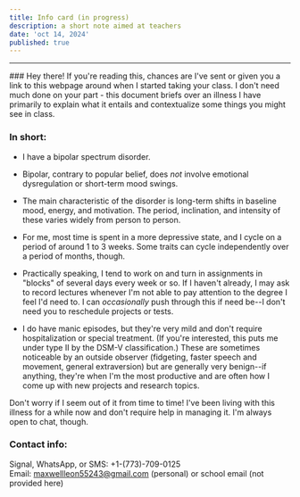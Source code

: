 ```yaml
---
title: Info card (in progress)
description: a short note aimed at teachers
date: 'oct 14, 2024'
published: true
---
```

<hr />
### Hey there!  
If you're reading this, chances are I've sent or given you a link to this webpage around when I started taking your class. I don't need much done on your part - this document briefs over an illness I have primarily to explain what it entails and contextualize some things you might see in class.  
  
### In short:  

- I have a bipolar spectrum disorder.  

- Bipolar, contrary to popular belief, does _not_ involve emotional dysregulation or short-term mood swings.  

- The main characteristic of the disorder is long-term shifts in baseline mood, energy, and motivation. The period, inclination, and intensity of these varies widely from person to person.

- For me, most time is spent in a more depressive state, and I cycle on a period of around 1 to 3 weeks. Some traits can cycle independently over a period of months, though.  

- Practically speaking, I tend to work on and turn in assignments in "blocks" of several days every week or so. If I haven't already, I may ask to record lectures whenever I'm not able to pay attention to the degree I feel I'd need to. I can _occasionally_ push through this if need be--I don't need you to reschedule projects or tests.  

- I do have manic episodes, but they're very mild and don't require hospitalization or special treatment. (If you're interested, this puts me under type II by the DSM-V classification.) These are sometimes noticeable by an outside observer (fidgeting, faster speech and movement, general extraversion) but are generally very benign--if anything, they're when I'm the most productive and are often how I come up with new projects and research topics.  


Don't worry if I seem out of it from time to time! I've been living with this illness for a while now and don't require help in managing it. I'm always open to chat, though.

### Contact info:
Signal, WhatsApp, or SMS: +1-(773)-709-0125  
Email: maxwellleon55243@gmail.com (personal) or school email (not provided here)  